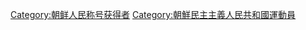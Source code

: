 {{catmore}}
[[Category:朝鲜人民称号获得者|Category:朝鲜人民称号获得者]]
[[Category:朝鮮民主主義人民共和國運動員|Category:朝鮮民主主義人民共和國運動員]]